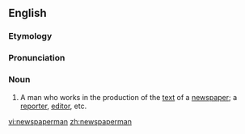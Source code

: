 ==English==

===Etymology===
{{suffix|newspaper|man}}

===Pronunciation===
{{rfp}}
{{rfap}}

===Noun===
{{en-noun|pl=newspapermen}}

# A man who works in the production of the [[text]] of a [[newspaper]]; a [[reporter]], [[editor]], etc.

[[vi:newspaperman]]
[[zh:newspaperman]]